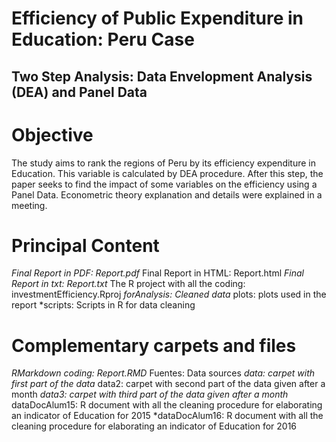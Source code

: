 # Efficiency of Public Expenditure in Education: Peru Case
## Two Step Analysis: Data Envelopment Analysis (DEA) and Panel Data

# Objective
The study aims to rank the regions of Peru by its efficiency expenditure in Education. This variable is
calculated by DEA procedure. After this step, the paper seeks to find the impact of some variables on the efficiency using a Panel Data.
Econometric theory explanation and details were explained in a meeting.

# Principal Content
*Final Report in PDF: Report.pdf
*Final Report in HTML: Report.html
*Final Report in txt: Report.txt
*The R project with all the coding: investmentEfficiency.Rproj
*forAnalysis: Cleaned data
*plots: plots used in the report
*scripts: Scripts in R for data cleaning

# Complementary carpets and files
*RMarkdown coding: Report.RMD
*Fuentes: Data sources
*data: carpet with first part of the data
*data2: carpet with second part of the data given after a month
*data3: carpet with third part of the data given after a month
*dataDocAlum15: R document with all the cleaning procedure for elaborating an indicator of Education for 2015
*dataDocAlum16: R document with all the cleaning procedure for elaborating an indicator of Education for 2016


